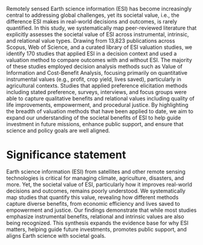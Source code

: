Remotely sensed Earth science information (ESI) has become increasingly central to addressing global challenges, yet its societal value, i.e., the difference ESI makes in real-world decisions and outcomes, is rarely quantified. In this study, we systematically map peer-reviewed literature that explicitly assesses the societal value of ESI across instrumental, intrinsic, and relational value types. Drawing from 13,823 publications across Scopus, Web of Science, and a curated library of ESI valuation studies, we identify 170 studies that applied ESI in a decision context and used a valuation method to compare outcomes with and without ESI. The majority of these studies employed decision analysis methods such as Value of Information and Cost-Benefit Analysis, focusing primarily on quantitative instrumental values (e.g., profit, crop yield, lives saved), particularly in agricultural contexts. Studies that applied preference elicitation methods including stated preference, surveys, interviews, and focus groups were able to capture qualitative benefits and relational values including quality of life improvements, empowerment, and procedural justice.  By highlighting the breadth of valuation methods that have been applied to date, we aim to expand our understanding of the societal benefits of ESI to help guide investment in future missions, enhance public support, and ensure that science and policy goals are well aligned.

# Significance statement

Earth science information (ESI) from satellites and other remote sensing technologies is critical for managing climate, agriculture, disasters, and more. Yet, the societal value of ESI, particularly how it improves real-world decisions and outcomes, remains poorly understood. We systematically map studies that quantify this value, revealing how different methods capture diverse benefits, from economic efficiency and lives saved to empowerment and justice. Our findings demonstrate that while most studies emphasize instrumental benefits, relational and intrinsic values are also being recognized. This synthesis expands the evidence base for why ESI matters, helping guide future investments, promotes public support, and aligns Earth science with societal goals.
